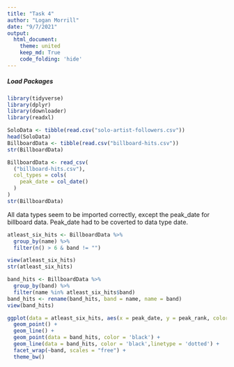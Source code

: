 ```yaml
---
title: "Task 4"
author: "Logan Morrill"
date: "9/7/2021"
output: 
  html_document:
    theme: united
    keep_md: True
    code_folding: 'hide'
---
```


##### Load Packages
```r
library(tidyverse)
library(dplyr)
library(downloader)
library(readxl)
```

```r
SoloData <- tibble(read.csv("solo-artist-followers.csv"))
head(SoloData)
BillboardData <- tibble(read.csv("billboard-hits.csv"))
str(BillboardData)

BillboardData <- read_csv(
  ("billboard-hits.csv"),
  col_types = cols(
    peak_date = col_date()
  )
)
str(BillboardData)
```

All data types seem to be imported correctly, except the peak_date for billboard data.
Peak_date had to be coverted to data type date.


```r
atleast_six_hits <- BillboardData %>%
  group_by(name) %>%
  filter(n() > 6 & band != "")

view(atleast_six_hits)
str(atleast_six_hits)
```

```r
band_hits <- BillboardData %>% 
  group_by(band) %>%
  filter(name %in% atleast_six_hits$band)
band_hits <- rename(band_hits, band = name, name = band)
view(band_hits)
```

```r
ggplot(data = atleast_six_hits, aes(x = peak_date, y = peak_rank, color = name, group = name)) +
  geom_point() +
  geom_line() +
  geom_point(data = band_hits, color = 'black') +
  geom_line(data = band_hits, color = 'black',linetype = 'dotted') +
  facet_wrap(~band, scales = "free") +
  theme_bw()
```

